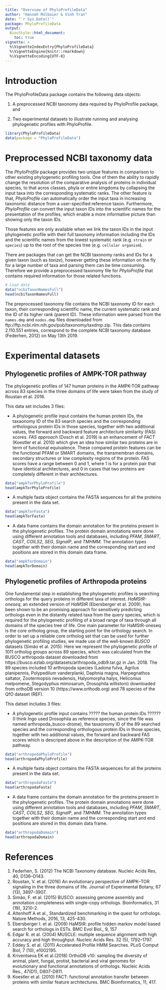 ```yaml
---
title: "Overview of PhyloProfileData"
author: "Hannah Mülbaier & Vinh Tran"
date: "`r Sys.Date()`"
package: PhyloProfileData
output:
  BiocStyle::html_document:
    toc: true
vignette: >
  %\VignetteIndexEntry{PhyloProfileData}
  %\VignetteEngine{knitr::rmarkdown}
  %\VignetteEncoding{UTF-8}
---
```


# Introduction
The PhyloProfileData package contains the following data objects:

1. A preprocessed NCBI taxonomy data required by PhyloProfile package, and

2. Two experimental datasets to illustrate running and analysing phylogenetic 
profiles with PhyloProfile.

```r
library(PhyloProfileData)
data(package = "PhyloProfileData")
```

# Preprocessed NCBI taxonomy data
The *PhyloProfile* package provides two unique features in comparison to other
existing phylogenetic profiling tools. One of them the ability to rapidly change
the resolution of the comparative analysis of proteins in individual species, to
that acros classes, phyla or entire kingdoms by collapsing the input taxa into 
the corresponding systematic ranks. The other feature is that, *PhyloProfile* 
can automatically order the input taxa in increasing taxonomic distance from a 
user-specified reference taxon. Furthermore, *PhyloProfile* can convert the 
input taxon IDs into the scientific names for the presentation of the profiles,
which enable a more informative picture than showing only the taxon IDs. 

Those features are only available when we link the taxon IDs in the input 
phylogenetic profile with their full taxonomy information including the IDs and 
the scientific names from the lowest systematic rank (e.g. `strain` or 
`species`) up to the root of the species tree (e.g. `cellular organism`).

There are packages that can get the NCBI taxonomy ranks and IDs for a given 
taxon (such as *taxize*), however getting these information on the fly for a 
large number of taxa and parsing them can be time consuming. Therefore we 
provide a preprocessed taxonomy file for *PhyloProfile* that contains required 
information for those related functions. 

```r
# Load data
data("ncbiTaxonNamesFull")
head(ncbiTaxonNamesFull)
```

The preprocessed taxonomy file contains the NCBI taxonomy ID for each taxon, 
their corresponding scientific name, the current systematic rank and the ID of 
its higher rank (parent ID). These information were parsed from the `names.dmp`
and `nodes.dmp` files downloaded from 
ftp://ftp.ncbi.nlm.nih.gov/pub/taxonomy/taxdmp.zip. This data contains 
2.110.551 entries, correspond to the complete NCBI taxonomy database (Federhen, 
2012) on May 13th 2019.

# Experimental datasets

## Phylogenetic profiles of AMPK-TOR pathway

The phylogenetic profiles of 147 human proteins in the AMPK-TOR pathway across 
83 species in the three domains of life were taken from the study of Roustan et 
al. 2016. 

This data set includes 3 files: 

- A phylogenetic profile input contains the human protein IDs, the taxaonomy ID
of the 83 search species and the corresponding orthologous protein IDs in those 
species, together with two additional values, the forward and backward feature
architecture similarity (FAS) scores. *FAS approach* (Dosch et al. 2019) is an 
enhancement of *FACT* (Koestler et al. 2010) which give an idea how similar two 
proteins are in term of functional equivalence. These compared protein features 
can be the functional PFAM or SMART domains, the transmembran domains, secondary
structures or low complexity regions of the protein. FAS scores have a range 
between 0 and 1, where 1 is for a protein pair that have identical 
architectures, and 0 in cases that two proteins are completely different in 
their architectures.

```r
data("ampkTorPhyloProfile")
head(ampkTorPhyloProfile)
```

- A multiple fasta object contains the FASTA sequences for all the proteins 
present in the data set.

```r
data("ampkTorFasta")
head(ampkTorFasta)
```

- A data frame contains the domain annotation for the proteins present in 
the phylogenetic profiles. The protein domain annotations were done using 
different annotation tools and databases, including *PFAM*, *SMART*, *CAST*, 
*COILS2*, *SEG*, *SignalP*, and *TMHMM*. The annotation types together with 
their domain name and the corresponding start and end positions are stored in 
this domain data frame.

```r
data("ampkTorDomain")
head(ampkTorDomain)
```

## Phylogenetic profiles of Arthropoda proteins

One fundamental step in establishing the phylogenetic profiles is searching 
orthologs for the query proteins in different taxa of interest. *HaMStR-oneseq*, 
an extended version of *HaMStR* (Ebersberger et al. 2009), has been shown to be 
an promising approach for sensitively predicting orthologs even in the distantly 
related taxa from the query species, which is required for the phylogenetic 
profiling of a broad range of taxa through all domains of the species tree of 
life. One main parameter for HaMStR-oneseq is the core ortholog group, the 
starting point for the orthology search. In order to set up a reliable core 
ortholog set that can be used for further phylogenetic profiling studies, we 
made use of the well-known *BUSCO* datasets (Simão et al. 2015). Here we 
represent the phylogenetic profile of 1011 ortholog groups across 89 species, 
which was calculated from the BUSCO arthropoda dataset downloaded from 
https://busco.ezlab.org/datasets/arthropoda_odb9.tar.gz in Jan. 2018. The 89 
species included 10 arthropoda species (Ladona fulva, Agrilus planipennis, Polypedilum vanderplanki, Daphnia magna, 
Harpegnathos saltator, Zootermopsis nevadensis, Halyomorpha halys, 
Heliconius melpomene, Stegodyphus mimosarum, Drosophila willistoni) downloaded from orthoDB version 10 
(https://www.orthodb.org) and 78 species of the QfO dataset (REF).

This datset includes 3 files:

- A phylogenetic profile input contains ????? the human protein IDs ?????? (I think Ingo used Drosophila as reference species, since the file was named arthropoda_busco-drome), the taxaonomy ID
of the 89 searched species and the corresponding orthologous protein IDs in 
those species, together with two additional values, the forward and backward FAS 
scores which is descriped above in the description of the AMPK-TOR pathway.

```r
data("arthropodaPhyloProfile")
head(arthropodaPhyloProfile)
```

- A multiple fasta object contains the FASTA sequences for all the proteins 
present in the data set.

```r
data("arthropodaFasta")
head(arthropodaFasta)
```

- A data frame contains the domain annotation for the proteins present in 
the phylogenetic profiles. The protein domain annotations were done using 
different annotation tools and databases, including *PFAM*, *SMART*, *CAST*, 
*COILS2*, *SEG*, *SignalP*, and *TMHMM*. The annotation types together with 
their domain name and the corresponding start and end positions are stored in 
this domain data frame.

```r
data("arthropodaDomain")
head(arthropodaDomain)
```

# References
1. Federhen, S. (2012) The NCBI Taxonomy database. Nucleic Acids Res, 40, 
D136–D143.
2. Roustan, V. et al. (2016) An evolutionary perspective of AMPK–TOR signaling 
in the three domains of life. Journal of Experimental Botany, 67 (13), 
3897–3907.
3. Simão, F. et al. (2015) BUSCO: assessing genome assembly and annotation 
completeness with single-copy orthologs. Bioinformatics, 31 (19), 3210-2.
4. Altenhoff A et al., Standardized benchmarking in the quest for orthologs. 
Nature Methods, 2016, 13, 425-430.
5. Ebersberger I. et al. (2009) HaMStR: profile hidden markov model based search
for orthologs in ESTs. BMC Evol Biol., 9, 157
6. Edgar R. et al. (2004) MUSCLE: multiple sequence alignment with high accuracy
and high throughput. Nucleic Acids Res. 32 (5), 1792–1797.
7. Eddey S. et al. (2011) Accelerated Profile HMM Searches. PLoS Comput Biol, 
7 (10), e1002195.
8. Kriventseva EK et al.(2018) OrthoDB v10: sampling the diversity of animal, 
plant, fungal, protist, bacterial and viral genomes for evolutionary and 
functional annotations of orthologs. Nucleic Acids Res., 47(D1), D807-D811.
9. Koestler et al. (2010) FACT: functional annotation transfer between proteins 
with similar feature architectures. BMC Bioinformatics, 11, 417.